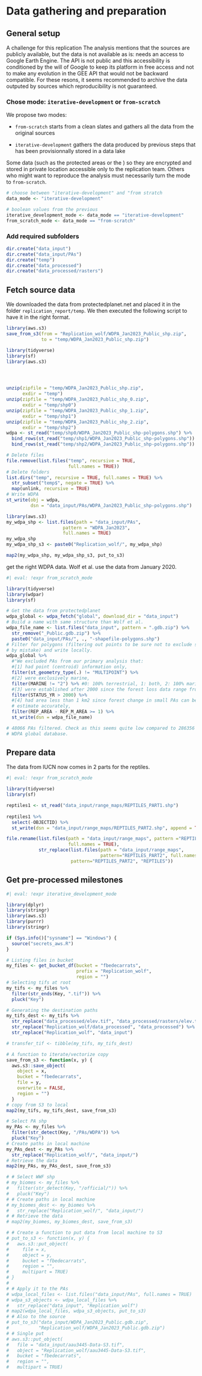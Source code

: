 # Data gathering and preparation

## General setup

A challenge for this replication 
The analysis mentions that the sources are publicly available, but the data is not available as is: needs an access to Google Earth Engine. The API is not public and this accessibility is conditioned by the will of Google to keep its platform in free access and not to make any evolution in the GEE API that would not be backward compatible. For these resons, it seems recommended to archive the data outputed by sources which reproducibility is not guaranteed.

### Chose mode: `iterative-development` or `from-scratch`

We propose two modes:

-   `from-scratch` starts from a clean slates and gathers all the data from the original sources

-   `iterative-development` gathers the data produced by previous steps that has been provisionnally stored in a data lake

Some data (such as the protected areas or the ) so they are encrypted and stored in private location accessible only to the replication team. Others who might want to reproduce the analysis must necessarily turn the mode to `from-scratch`.

```r
# choose between "iterative-development" and "from stratch
data_mode <- "iterative-development" 

# boolean values from the previous
iterative_development_mode <- data_mode == "iterative-development"
from_scratch_mode <- data_mode == "from-scratch"
```

### Add required subfolders

```r
dir.create("data_input")
dir.create("data_input/PAs")
dir.create("temp")
dir.create("data_processed")
dir.create("data_processed/rasters")
```


## Fetch source data

We downloaded the data from protectedplanet.net and placed it in the folder `replication_report/temp`. We then executed the following script to have it in the right format.

```r
library(aws.s3)
save_from_s3(from = "Replication_wolf/WDPA_Jan2023_Public_shp.zip",
             to = "temp/WDPA_Jan2023_Public_shp.zip")
```
```r
library(tidyverse)
library(sf)
library(aws.s3)




unzip(zipfile = "temp/WDPA_Jan2023_Public_shp.zip", 
      exdir = "temp")
unzip(zipfile = "temp/WDPA_Jan2023_Public_shp_0.zip",
      exdir = "temp/shp0")
unzip(zipfile = "temp/WDPA_Jan2023_Public_shp_1.zip",
      exdir = "temp/shp1")
unzip(zipfile = "temp/WDPA_Jan2023_Public_shp_2.zip",
      exdir = "temp/shp2")
wdpa <- st_read("temp/shp0/WDPA_Jan2023_Public_shp-polygons.shp") %>%
  bind_rows(st_read("temp/shp1/WDPA_Jan2023_Public_shp-polygons.shp")) %>%
  bind_rows(st_read("temp/shp2/WDPA_Jan2023_Public_shp-polygons.shp"))

# Delete files
file.remove(list.files("temp", recursive = TRUE, 
                       full.names = TRUE))
# Delete folders
list.dirs("temp", recursive = TRUE, full.names = TRUE) %>%
  str_subset("temp$", negate = TRUE) %>%
  map(unlink, recursive = TRUE)
# Write WDPA
st_write(obj = wdpa, 
         dsn = "data_input/PAs/WDPA_Jan2023_Public_shp-polygons.shp")
```
```r
library(aws.s3)
my_wdpa_shp <- list.files(path = "data_input/PAs",
                     pattern = "WDPA_Jan2023",
                     full.names = TRUE)
my_wdpa_shp
my_wdpa_shp_s3 <- paste0("Replication_wolf/", my_wdpa_shp)

map2(my_wdpa_shp, my_wdpa_shp_s3, put_to_s3)
```


get the right WDPA data. Wolf et al. use the data from January 2020.

```r
#| eval: !expr from_scratch_mode

library(tidyverse)
library(wdpar)
library(sf)

# Get the data from protectedplanet
wdpa_global <- wdpa_fetch("global", download_dir = "data_input")
# Build a name with same structure than Wolf et al.
wdpa_file_name <- list.files("data_input", pattern = ".gdb.zip") %>%
  str_remove("_Public.gdb.zip") %>%
  paste0("data_input/PAs/", ., "-shapefile-polygons.shp")
# Filter for polygons (filtering out points to be sure not to exclude something
# by mistake) and write locally.
wdpa_global %>%
  #"We excluded PAs from our primary analysis that: 
  #[1] had point (centroid) information only, 
  filter(st_geometry_type(.) != "MULTIPOINT") %>%
  #[2] were exclusively marine, 
  filter(MARINE != "2") %>% #0: 100% terrestrial, 1: both, 2: 100% marine
  #[3] were established after 2000 since the forest loss data range from 2001 to 2018,
  filter(STATUS_YR > 2000) %>%
  #[4] had area less than 1 km2 since forest change in small PAs can be hard to
  # estimate accurately, 
  filter(REP_AREA - REP_M_AREA >= 1) %>%
  st_write(dsn = wdpa_file_name)

# 48066 PAs filtered. Check as this seems quite low compared to 286356 in the 
# WDPA global database.
```

## Prepare data

The data from IUCN now comes in 2 parts for the reptiles.

```r
#| eval: !expr from_scratch_mode

library(tidyverse)
library(sf)

reptiles1 <- st_read("data_input/range_maps/REPTILES_PART1.shp") 
  
reptiles1 %>%
  select(-OBJECTID) %>%
  st_write(dsn = "data_input/range_maps/REPTILES_PART2.shp", append = TRUE)

file.rename(list.files(path = "data_input/range_maps", pattern ="REPTILES_PART2",
                       full.names = TRUE),
            str_replace(list.files(path = "data_input/range_maps",
                                   pattern="REPTILES_PART2", full.names = TRUE), 
                        pattern="REPTILES_PART2", "REPTILES"))
```

## Get pre-processed milestones

```r
#| eval: !expr iterative_development_mode

library(dplyr)
library(stringr)
library(aws.s3)
library(purrr)
library(stringr)

if (Sys.info()["sysname"] == "Windows") {
  source("secrets_aws.R")
}

# Listing files in bucket
my_files <- get_bucket_df(bucket = "fbedecarrats",
                          prefix = "Replication_wolf",
                          region = "")
# Selecting tifs at root
my_tifs <- my_files %>%
  filter(str_ends(Key, ".tif")) %>%
  pluck("Key")

# Generating the destination paths
my_tifs_dest <- my_tifs %>%
  str_replace("data_processed/elev.tif", "data_processed/rasters/elev.tif") %>%
  str_replace("Replication_wolf/data_processed", "data_processed") %>%
  str_replace("Replication_wolf", "data_input")

# transfer_tif <- tibble(my_tifs, my_tifs_dest)

# A function to iterate/vectorize copy
save_from_s3 <- function(x, y) {
  aws.s3::save_object(
    object = x,
    bucket = "fbedecarrats",
    file = y,
    overwrite = FALSE,
    region = "")
  }
# copy from S3 to local
map2(my_tifs, my_tifs_dest, save_from_s3)

# Select PA shp
my_PAs <- my_files %>%
  filter(str_detect(Key, "/PAs/WDPA")) %>%
  pluck("Key")
# Create paths in local machine
my_PAs_dest <- my_PAs %>%
  str_replace("Replication_wolf/", "data_input/")
# Retrieve the data
map2(my_PAs, my_PAs_dest, save_from_s3)

# # Select WWF shp
# my_biomes <- my_files %>%
#   filter(str_detect(Key, "/official/")) %>%
#   pluck("Key")
# # Create paths in local machine
# my_biomes_dest <- my_biomes %>%
#   str_replace("Replication_wolf/", "data_input/")
# # Retrieve the data
# map2(my_biomes, my_biomes_dest, save_from_s3)

# # Create a function to put data from local machine to S3
# put_to_s3 <- function(x, y) {
#   aws.s3::put_object(
#     file = x,
#     object = y,
#     bucket = "fbedecarrats",
#     region = "",
#     multipart = TRUE)
# }
# 
# # Apply it to the PAs
# wdpa_local_files <- list.files("data_input/PAs", full.names = TRUE)
# wdpa_s3_objects <- wdpa_local_files %>%
#   str_replace("data_input", "Replication_wolf")
# map2(wdpa_local_files, wdpa_s3_objects, put_to_s3)
# # Also to the source
# put_to_s3("data_input/WDPA_Jan2023_Public.gdb.zip",
#           "Replication_wolf/WDPA_Jan2023_Public.gdb.zip")
# # Single put
# aws.s3::put_object(
#   file = "data_input/aau3445-Data-S3.tif",
#   object = "Replication_wolf/aau3445-Data-S3.tif",
#   bucket = "fbedecarrats",
#   region = "",
#   multipart = TRUE)
```


